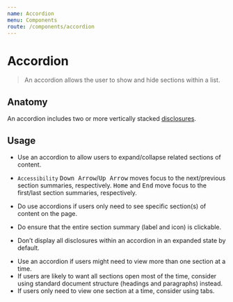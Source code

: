 ```yaml
---
name: Accordion
menu: Components
route: /components/accordion
---
```


# Accordion

> An accordion allows the user to show and hide sections within a list.

## Anatomy

An accordion includes two or more vertically stacked [disclosures](disclosure).

## Usage

- Use an accordion to allow users to expand/collapse related sections of content.
- `Accessibility` <kbd>Down Arrow</kbd>/<kbd>Up Arrow</kbd> moves focus to the next/previous section summaries, respectively. <kbd>Home</kbd> and <kbd>End</kbd> move focus to the first/last section summaries, respectively.

- Do use accordions if users only need to see specific section(s) of content on the page.
- Do ensure that the entire section summary (label and icon) is clickable.

- Don’t display all disclosures within an accordion in an expanded state by default.

<!-- - If users need to see most or all of the content, display the content on load and allow the user to scan more easily. -->

- Use an accordion if users might need to view more than one section at a time.
- If users are likely to want all sections open most of the time, consider using standard document structure (headings and paragraphs) instead.
- If users only need to view one section at a time, consider using tabs.
